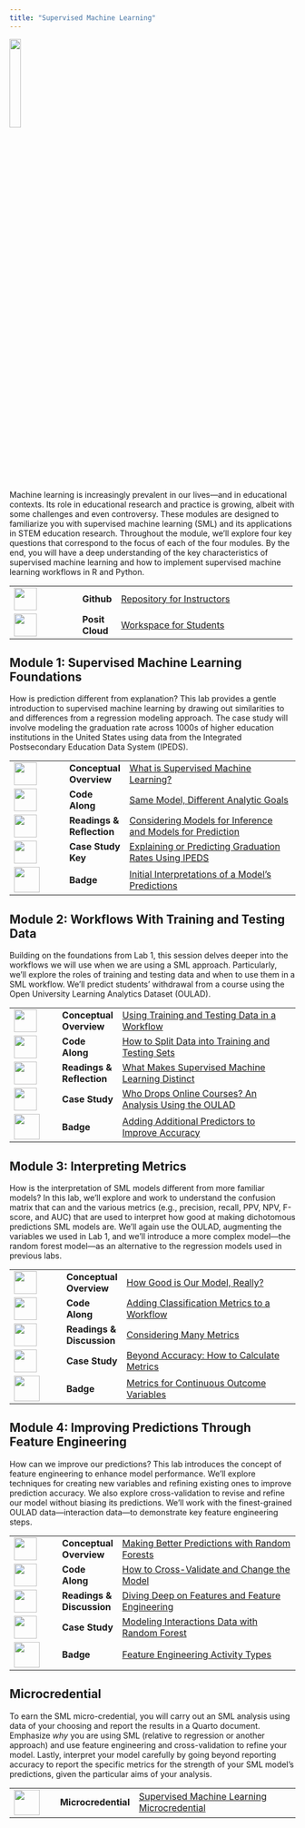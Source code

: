 ```yaml
---
title: "Supervised Machine Learning"
---
```


![](images/ml-micro.png){width="20%"}

Machine learning is increasingly prevalent in our lives---and in educational contexts. Its role in educational research and practice is growing, albeit with some challenges and even controversy. These modules are designed to familiarize you with supervised machine learning (SML) and its applications in STEM education research. Throughout the module, we'll explore four key questions that correspond to the focus of each of the four modules. By the end, you will have a deep understanding of the key characteristics of supervised machine learning and how to implement supervised machine learning workflows in R and Python.

+------------------------------------+-----------------+----------------------------------------------------------------------------------------------+
| ![](images/github.png){width="40"} | **Github\       | [Repository for Instructors](https://github.com/laser-institute/supervised-machine-learning) |
|                                    | **              |                                                                                              |
+------------------------------------+-----------------+----------------------------------------------------------------------------------------------+
| ![](images/posit.png){width="40"}  | **Posit Cloud** | [Workspace for Students](https://posit.cloud/spaces/493094/content/8451788)                  |
+------------------------------------+-----------------+----------------------------------------------------------------------------------------------+

## Module 1: Supervised Machine Learning Foundations

How is prediction different from explanation? This lab provides a gentle introduction to supervised machine learning by drawing out similarities to and differences from a regression modeling approach. The case study will involve modeling the graduation rate across 1000s of higher education institutions in the United States using data from the Integrated Postsecondary Education Data System (IPEDS).

+-------------------------------------------------+--------------------+------------------------------------------------------------------------------------------------------------------------------------------------------------+
| ![](images/conceptual-overview.png){width="40"} | **Conceptual\      | [What is Supervised Machine Learning?](https://laser-institute.github.io/supervised-machine-learning/module-1/sml-1-conceptual-overview.html#/title-slide) |
|                                                 | Overview**         |                                                                                                                                                            |
+-------------------------------------------------+--------------------+------------------------------------------------------------------------------------------------------------------------------------------------------------+
| ![](images/code-along.png){width="40"}          | **Code Along**     | [Same Model, Different Analytic Goals](https://laser-institute.github.io/supervised-machine-learning/module-1/sml-1-code-along.html)                       |
+-------------------------------------------------+--------------------+------------------------------------------------------------------------------------------------------------------------------------------------------------+
| ![](images/reading.png){width="40"}             | **Readings &\      | [Considering Models for Inference and Models for Prediction](https://laser-institute.github.io/supervised-machine-learning/module-1/sml-1-readings.html)   |
|                                                 | Reflection**       |                                                                                                                                                            |
+-------------------------------------------------+--------------------+------------------------------------------------------------------------------------------------------------------------------------------------------------+
| ![](images/case-study.png){width="40"}          | **Case Study Key** | [Explaining or Predicting Graduation Rates Using IPEDS](https://laser-institute.github.io/supervised-machine-learning/module-1/sml-1-case-study-key.html)  |
+-------------------------------------------------+--------------------+------------------------------------------------------------------------------------------------------------------------------------------------------------+
| ![](images/ml-badge-1.png){width="45"}          | **Badge**          | [Initial Interpretations of a Model's Predictions](https://laser-institute.github.io/supervised-machine-learning/module-1/sml-1-badge.html)                |
+-------------------------------------------------+--------------------+------------------------------------------------------------------------------------------------------------------------------------------------------------+

## Module 2: Workflows With Training and Testing Data

Building on the foundations from Lab 1, this session delves deeper into the workflows we will use when we are using a SML approach. Particularly, we'll explore the roles of training and testing data and when to use them in a SML workflow. We'll predict students' withdrawal from a course using the Open University Learning Analytics Dataset (OULAD).

+------------------------------------------+----------------+---------------------------------------------------------------------------------------------------------------------------------------------------------------------+
| ![](images/presentation.png){width="40"} | **Conceptual\  | [Using Training and Testing Data in a Workflow](https://laser-institute.github.io/supervised-machine-learning/module-2/sml-2-conceptual-overview.html#/title-slide) |
|                                          | Overview**     |                                                                                                                                                                     |
+------------------------------------------+----------------+---------------------------------------------------------------------------------------------------------------------------------------------------------------------+
| ![](images/code-along.png){width="40"}   | **Code Along** | [How to Split Data into Training and Testing Sets](https://laser-institute.github.io/supervised-machine-learning/module-2/sml-2-code-along.html)                    |
+------------------------------------------+----------------+---------------------------------------------------------------------------------------------------------------------------------------------------------------------+
| ![](images/reading.png){width="40"}      | **Readings &\  | [What Makes Supervised Machine Learning Distinct](https://laser-institute.github.io/supervised-machine-learning/module-2/sml-2-readings.html)                       |
|                                          | Reflection**   |                                                                                                                                                                     |
+------------------------------------------+----------------+---------------------------------------------------------------------------------------------------------------------------------------------------------------------+
| ![](images/case-study.png){width="40"}   | **Case Study** | [Who Drops Online Courses? An Analysis Using the OULAD](https://laser-institute.github.io/supervised-machine-learning/module-2/sml-2-case-study-key.html)           |
+------------------------------------------+----------------+---------------------------------------------------------------------------------------------------------------------------------------------------------------------+
| ![](images/ml-badge-2.png){width="45"}   | **Badge**      | [Adding Additional Predictors to Improve Accuracy](https://laser-institute.github.io/supervised-machine-learning/module-2/sml-2-badge.html)                         |
+------------------------------------------+----------------+---------------------------------------------------------------------------------------------------------------------------------------------------------------------+

## Module 3: Interpreting Metrics

How is the interpretation of SML models different from more familiar models? In this lab, we'll explore and work to understand the confusion matrix that can and the various metrics (e.g., precision, recall, PPV, NPV, F-score, and AUC) that are used to interpret how good at making dichotomous predictions SML models are. We'll again use the OULAD, augmenting the variables we used in Lab 1, and we'll introduce a more complex model---the random forest model---as an alternative to the regression models used in previous labs.

+------------------------------------------+----------------+------------------------------------------------------------------------------------------------------------------------------------------------------+
| ![](images/presentation.png){width="40"} | **Conceptual\  | [How Good is Our Model, Really?](https://laser-institute.github.io/supervised-machine-learning/module-3/sml-3-conceptual-overview.html#/title-slide) |
|                                          | Overview**     |                                                                                                                                                      |
+------------------------------------------+----------------+------------------------------------------------------------------------------------------------------------------------------------------------------+
| ![](images/code-along.png){width="40"}   | **Code Along** | [Adding Classification Metrics to a Workflow](https://laser-institute.github.io/supervised-machine-learning/module-3/sml-3-code-along.html)          |
+------------------------------------------+----------------+------------------------------------------------------------------------------------------------------------------------------------------------------+
| ![](images/reading.png){width="40"}      | **Readings &\  | [Considering Many Metrics](https://laser-institute.github.io/supervised-machine-learning/module-4/sml-4-readings.html)                               |
|                                          | Discussion**   |                                                                                                                                                      |
+------------------------------------------+----------------+------------------------------------------------------------------------------------------------------------------------------------------------------+
| ![](images/case-study.png){width="40"}   | **Case Study** | [Beyond Accuracy: How to Calculate Metrics](https://laser-institute.github.io/supervised-machine-learning/module-3/sml-3-case-study-key.html)        |
+------------------------------------------+----------------+------------------------------------------------------------------------------------------------------------------------------------------------------+
| ![](images/ml-badge-3.png){width="45"}   | **Badge**      | [Metrics for Continuous Outcome Variables](https://laser-institute.github.io/supervised-machine-learning/module-3/sml-3-badge.html)                  |
+------------------------------------------+----------------+------------------------------------------------------------------------------------------------------------------------------------------------------+

## Module 4: Improving Predictions Through Feature Engineering

How can we improve our predictions? This lab introduces the concept of feature engineering to enhance model performance. We'll explore techniques for creating new variables and refining existing ones to improve prediction accuracy. We also explore cross-validation to revise and refine our model without biasing its predictions. We'll work with the finest-grained OULAD data—interaction data—to demonstrate key feature engineering steps.

+------------------------------------------+----------------+---------------------------------------------------------------------------------------------------------------------------------------------------------------------+
| ![](images/presentation.png){width="40"} | **Conceptual\  | [Making Better Predictions with Random Forests](https://laser-institute.github.io/supervised-machine-learning/module-4/sml-4-conceptual-overview.html#/title-slide) |
|                                          | Overview**     |                                                                                                                                                                     |
+------------------------------------------+----------------+---------------------------------------------------------------------------------------------------------------------------------------------------------------------+
| ![](images/code-along.png){width="40"}   | **Code Along** | [How to Cross-Validate and Change the Model](https://laser-institute.github.io/supervised-machine-learning/module-4/sml-4-code-along.html)                          |
+------------------------------------------+----------------+---------------------------------------------------------------------------------------------------------------------------------------------------------------------+
| ![](images/reading.png){width="40"}      | **Readings &\  | [Diving Deep on Features and Feature Engineering](https://laser-institute.github.io/supervised-machine-learning/module-4/sml-4-readings.html)                       |
|                                          | Discussion**   |                                                                                                                                                                     |
+------------------------------------------+----------------+---------------------------------------------------------------------------------------------------------------------------------------------------------------------+
| ![](images/case-study.png){width="40"}   | **Case Study** | [Modeling Interactions Data with Random Forest](https://laser-institute.github.io/supervised-machine-learning/module-4/sml-4-case-study-key.html)                   |
+------------------------------------------+----------------+---------------------------------------------------------------------------------------------------------------------------------------------------------------------+
| ![](images/ml-badge-4.png){width="45"}   | **Badge**      | [Feature Engineering Activity Types](https://laser-institute.github.io/supervised-machine-learning/module-4/sml-4-badge.html)                                       |
+------------------------------------------+----------------+---------------------------------------------------------------------------------------------------------------------------------------------------------------------+

## Microcredential

To earn the SML micro-credential, you will carry out an SML analysis using data of your choosing and report the results in a Quarto document. Emphasize *why* you are using SML (relative to regression or another approach) and use feature engineering and cross-validation to refine your model. Lastly, interpret your model carefully by going beyond reporting accuracy to report the specific metrics for the strength of your SML model's predictions, given the particular aims of your analysis.

|                                      |                     |                                                                                                                                                       |
|--------------------------------------|---------------------|-------------------------------------------------------------------------------------------------------------------------------------------------------|
| ![](images/ml-micro.png){width="45"} | **Microcredential** | [Supervised Machine Learning Microcredential](https://laser-institute.github.io/supervised-machine-learning/microcredential/sml-microcredential.html) |
